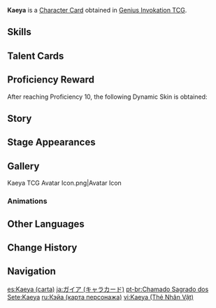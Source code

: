 {{About|the [[Character Card]]|the [[Playable Character]]|Kaeya}}
{{Genius Invokation TCG Infobox
|title       = Kaeya
|id          = 001103
|image       = Kaeya Character Card.png
|type        = Character Card
|health      = 10
|element     = Cryo
|faction     = Mondstadt
|weapon      = Sword
|source1     = [[Genius Invokation TCG Starter Deck]]
|features  = Kaeya
}}
'''Kaeya''' is a [[Character Card]] obtained in [[Genius Invokation TCG]].

==Skills==
{{Genius Invokation TCG Skills Table}}

==Talent Cards==
{{Genius Invokation TCG Talent Cards Table}}

==Proficiency Reward==
After reaching Proficiency 10, the following Dynamic Skin is obtained:<br>{{TCG Card|Cold-Blooded Strike|1|golden=1|caption=1}}

==Story==
{{Description|Specializes in awakening knightly virtues in others.|title="Frostwind Swordsman" Kaeya}}

==Stage Appearances==
{{Genius Invokation TCG Stage Appearances|Kaeya}}

==Gallery==
<gallery>
Kaeya TCG Avatar Icon.png|Avatar Icon
</gallery>

===Animations===
{{Preview
|size     = 200px
|file1    = Kaeya Dynamic Skin
|caption  = Dynamic Skin Idle Animation
}}

==Other Languages==
{{Other Languages|Transclude=Kaeya}}

==Change History==
{{Change History|3.3}}

==Navigation==
{{Genius Invokation TCG Navbox|Character Card Obtainable}}

[[es:Kaeya (carta)]]
[[ja:ガイア (キャラカード)]]
[[pt-br:Chamado Sagrado dos Sete:Kaeya]]
[[ru:Кэйа (карта персонажа)]]
[[vi:Kaeya (Thẻ Nhân Vật)]]